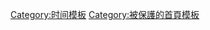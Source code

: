 {{catmore|Wikipedia:历史上的今天}}
[[Category:时间模板|Category:时间模板]]
[[Category:被保護的首頁模板|Category:被保護的首頁模板]]